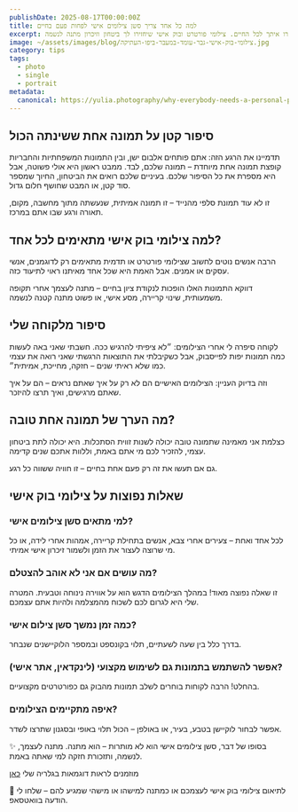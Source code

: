 ```yaml
---
publishDate: 2025-08-17T00:00:00Z
title: למה כל אחד צריך סשן צילומים אישי לפחות פעם בחיים
excerpt: למה כל אחד צריך סשן צילומים אישי לפחות פעם בחיים? גילוי עצמי, חוויה מרגשת ותמונות שישארו איתך לכל החיים. צילומי פורטרט ובוק אישי שיחזירו לך ביטחון וזיכרון מתנה לנשמה."
image: ~/assets/images/blog/צילומי-בוק-אישי-גבר-עומד-במעבר-ביפו-העתיקה.jpg
category: tips
tags:
  - photo
  - single
  - portrait
metadata:
  canonical: https://yulia.photography/why-everybody-needs-a-personal-photoshot
---
```

## סיפור קטן על תמונה אחת ששינתה הכול
תדמיינו את הרגע הזה: אתם פותחים אלבום ישן, ובין התמונות המשפחתיות והחבריות קופצת תמונה אחת מיוחדת – תמונה שלכם, לבד. ממבט ראשון היא אולי פשוטה, אבל היא מספרת את כל הסיפור שלכם. בעיניים שלכם רואים את הביטחון, החיוך שמספר סוד קטן, או המבט שחושף חלום גדול.

זו לא עוד תמונת סלפי מהנייד – זו תמונה אמיתית, שנעשתה מתוך מחשבה, מקום, תאורה ורגע שבו אתם במרכז.

## למה צילומי בוק אישי מתאימים לכל אחד?
הרבה אנשים נוטים לחשוב שצילומי פורטרט או תדמית מתאימים רק לדוגמנים, אנשי עסקים או אמנים. אבל האמת היא שכל אחד מאיתנו ראוי לתיעוד כזה.

דווקא התמונות האלו הופכות לנקודת ציון בחיים – מתנה לעצמך אחרי תקופה משמעותית, שינוי קריירה, מסע אישי, או פשוט מתנה קטנה לנשמה.

## סיפור מלקוחה שלי
לקוחה סיפרה לי אחרי הצילומים: ״לא ציפיתי להרגיש ככה. חשבתי שאני באה לעשות כמה תמונות יפות לפייסבוק, אבל כשקיבלתי את התוצאות הרגשתי שאני רואה את עצמי כמו שלא ראיתי שנים – חזקה, מחייכת, אמיתית״.

וזה בדיוק העניין: הצילומים האישיים הם לא רק על איך שאתם נראים – הם על איך שאתם מרגישים, ואיך תרצו להיזכר.

## מה הערך של תמונה אחת טובה?
כצלמת אני מאמינה שתמונה טובה יכולה לשנות זווית הסתכלות. היא יכולה לתת ביטחון עצמי, להזכיר לכם מי אתם באמת, וללוות אתכם שנים קדימה.

גם אם תעשו את זה רק פעם אחת בחיים – זו חוויה ששווה כל רגע.

## שאלות נפוצות על צילומי בוק אישי

### למי מתאים סשן צילומים אישי?
לכל אחד ואחת – צעירים אחרי צבא, אנשים בתחילת קריירה, אמהות אחרי לידה, או כל מי שרוצה לעצור את הזמן ולשמור זיכרון אישי אמיתי.

### מה עושים אם אני לא אוהב להצטלם?
זו שאלה נפוצה מאוד! במהלך הצילומים הדגש הוא על אווירה נינוחה וטבעית. המטרה שלי היא לגרום לכם לשכוח מהמצלמה ולהיות אתם עצמכם.

### כמה זמן נמשך סשן צילום אישי?
בדרך כלל בין שעה לשעתיים, תלוי בקונספט ובמספר הלוקיישנים שנבחר.

### אפשר להשתמש בתמונות גם לשימוש מקצועי (לינקדאין, אתר אישי)?
בהחלט! הרבה לקוחות בוחרים לשלב תמונות מהבוק גם כפורטרטים מקצועיים.

### איפה מתקיימים הצילומים?
אפשר לבחור לוקיישן בטבע, בעיר, או באולפן – הכול תלוי באופי ובסגנון שתרצו לשדר.

✨ בסופו של דבר, סשן צילומים אישי הוא לא מותרות – הוא מתנה. מתנה לעצמך, לנשמה, ותזכורת חזקה למי שאתה באמת.

מוזמנים לראות דוגמאות בגלריה שלי [כאן](/gallery/solo)

📸 לתיאום צילומי בוק אישי לעצמכם או כמתנה למישהו או מישהי שמגיע להם – שלחו לי הודעה בוואטסאפ.
